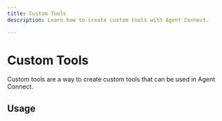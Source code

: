 ```yaml
---
title: Custom Tools
description: Learn how to create custom tools with Agent Connect.

---
```


# Custom Tools

Custom tools are a way to create custom tools that can be used in Agent Connect.

## Usage
